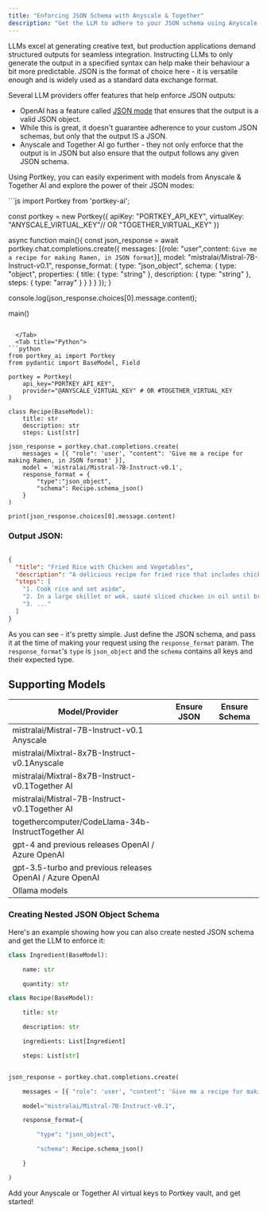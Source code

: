 ```yaml
---
title: "Enforcing JSON Schema with Anyscale & Together"
description: "Get the LLM to adhere to your JSON schema using Anyscale & Together AI's newly introduced JSON modes"
---
```


LLMs excel at generating creative text, but production applications demand structured outputs for seamless integration. Instructing LLMs to only generate the output in a specified syntax can help make their behaviour a bit more predictable. JSON is the format of choice here - it is versatile enough and is widely used as a standard data exchange format.

Several LLM providers offer features that help enforce JSON outputs:

* OpenAI has a feature called [JSON mode](https://platform.openai.com/docs/guides/text-generation/json-mode) that ensures that the output is a valid JSON object.
* While this is great, it doesn't guarantee adherence to your custom JSON schemas, but only that the output IS a JSON.
* Anyscale and Together AI go further - they not only enforce that the output is in JSON but also ensure that the output follows any given JSON schema.

Using Portkey, you can easily experiment with models from Anyscale & Together AI and explore the power of their JSON modes:


<Tabs>
  <Tab title="Node">
```js
import Portkey from 'portkey-ai';

const portkey = new Portkey({
    apiKey: "PORTKEY_API_KEY",
    virtualKey: "ANYSCALE_VIRTUAL_KEY"// OR "TOGETHER_VIRTUAL_KEY"
})

async function main(){
  const json_response = await portkey.chat.completions.create({
    messages: [{role: "user",content: `Give me a recipe for making Ramen, in JSON format`}],
    model: "mistralai/Mistral-7B-Instruct-v0.1",
    response_format: {
      type: "json_object",
      schema: {
        type: "object",
        properties: {
          title: { type: "string" },
          description: { type: "string" },
          steps: { type: "array" }
        }
      }
    }
  });
}

console.log(json_response.choices[0].message.content);

main()
```

  </Tab>
  <Tab title="Python">
```python
from portkey_ai import Portkey
from pydantic import BaseModel, Field

portkey = Portkey(
    api_key="PORTKEY_API_KEY",
    provider="@ANYSCALE_VIRTUAL_KEY" # OR #TOGETHER_VIRTUAL_KEY
)

class Recipe(BaseModel):
    title: str
    description: str
    steps: List[str]

json_response = portkey.chat.completions.create(
    messages = [{ "role": 'user', "content": 'Give me a recipe for making Ramen, in JSON format' }],
    model = 'mistralai/Mistral-7B-Instruct-v0.1',
    response_format = {
        "type":"json_object",
        "schema": Recipe.schema_json()
    }
)

print(json_response.choices[0].message.content)
```
  </Tab>
</Tabs>

### Output JSON:



```JSON

{
  "title": "Fried Rice with Chicken and Vegetables",
  "description": "A delicious recipe for fried rice that includes chicken and a mix of colorful vegetables. Perfect for a healthy and satisfying meal. yum yum yum yum yum",
  "steps": [
    "1. Cook rice and set aside",
    "2. In a large skillet or wok, sauté sliced chicken in oil until browned",
    "3. ..."
  ]
}
```

As you can see - it's pretty simple. Just define the JSON schema, and pass it at the time of making your request using the `response_format` param. The `response_format`'s `type` is `json_object` and the `schema` contains all keys and their expected type.

## Supporting Models

| Model/Provider                                            | Ensure JSON | Ensure Schema |
| --------------------------------------------------------- | ----------- | ------------- |
| mistralai/Mistral-7B-Instruct-v0.1 Anyscale               | <Icon icon="square-check"/>           | <Icon icon="square-check"/>             |
| mistralai/Mixtral-8x7B-Instruct-v0.1Anyscale              | <Icon icon="square-check"/>           | <Icon icon="square-check"/>             |
| mistralai/Mixtral-8x7B-Instruct-v0.1Together AI           | <Icon icon="square-check"/>           | <Icon icon="square-check"/>             |
| mistralai/Mistral-7B-Instruct-v0.1Together AI             | <Icon icon="square-check"/>           | <Icon icon="square-check"/>             |
| togethercomputer/CodeLlama-34b-InstructTogether AI        | <Icon icon="square-check"/>           | <Icon icon="square-check"/>             |
| gpt-4 and previous releases OpenAI / Azure OpenAI         | <Icon icon="square-check"/>           | <Icon icon="xmark" />              |
| gpt-3.5-turbo and previous releases OpenAI / Azure OpenAI | <Icon icon="square-check"/>           | <Icon icon="xmark" />              |
| Ollama models                                             | <Icon icon="square-check"/>           | <Icon icon="xmark" />              |

### Creating Nested JSON Object Schema

Here's an example showing how you can also create nested JSON schema and get the LLM to enforce it:



```py
class Ingredient(BaseModel):

    name: str

    quantity: str

class Recipe(BaseModel):

    title: str

    description: str

    ingredients: List[Ingredient]

    steps: List[str]


json_response = portkey.chat.completions.create(

    messages = [{ "role": 'user', "content": 'Give me a recipe for making Ramen, in JSON format' }],

    model="mistralai/Mistral-7B-Instruct-v0.1",

    response_format={

        "type": "json_object",

        "schema": Recipe.schema_json()

    }

)
```

Add your Anyscale or Together AI virtual keys to Portkey vault, and get started!
